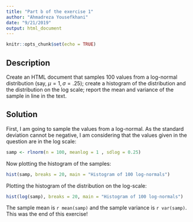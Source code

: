 ```yaml
---
title: "Part b of the exercise 1"
author: "Ahmadreza Yousefkhani"
date: "9/21/2019"
output: html_document
---
```


```r
knitr::opts_chunk$set(echo = TRUE)
```

## Description
Create an HTML document that samples 100 values from a log-normal distribution (say, $\mu=1, \sigma=.25$); create a histogram of the distribution and the distribution on the log scale; report the mean and variance of the sample in line in the text. 

## Solution
First, I am going to sample the values from a log-normal. As the standard deviation cannot be negative, I am considering that the values given in the question are in the log scale:
```r
samp <- rlnorm(n = 100, meanlog = 1 , sdlog = 0.25)
```

Now plotting the histogram of the samples:
```r
hist(samp, breaks = 20, main = "Histogram of 100 log-normals")
```

Plotting the histogram of the distribution on the log-scale:
```r
hist(log(samp), breaks = 20, main = "Histogram of 100 log-normals")
```

The sample mean is `r mean(samp)` and the sample variance is `r var(samp)`.
This was the end of this exercise!


